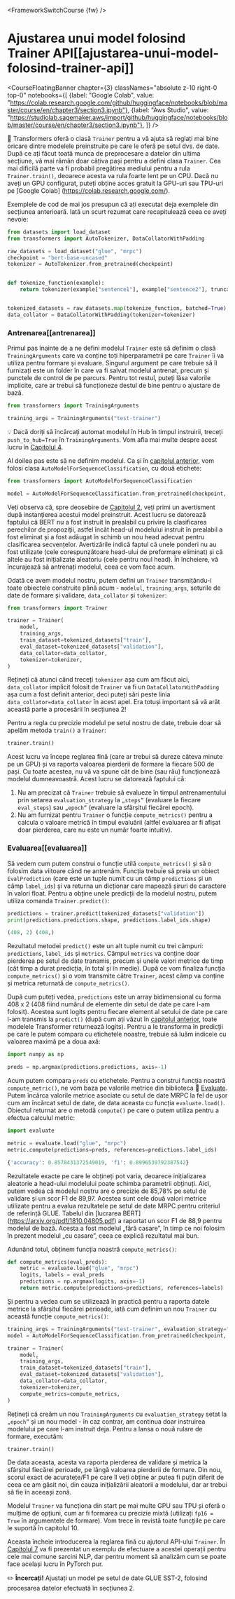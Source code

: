 <FrameworkSwitchCourse {fw} />

# Ajustarea unui model folosind Trainer API[[ajustarea-unui-model-folosind-trainer-api]]

<CourseFloatingBanner chapter={3}
  classNames="absolute z-10 right-0 top-0"
  notebooks={[
    {label: "Google Colab", value: "https://colab.research.google.com/github/huggingface/notebooks/blob/master/course/en/chapter3/section3.ipynb"},
    {label: "Aws Studio", value: "https://studiolab.sagemaker.aws/import/github/huggingface/notebooks/blob/master/course/en/chapter3/section3.ipynb"},
]} />

<Youtube id="nvBXf7s7vTI"/>

🤗 Transformers oferă o clasă `Trainer` pentru a vă ajuta să reglați mai bine oricare dintre modelele preinstruite pe care le oferă pe setul dvs. de date. După ce ați făcut toată munca de preprocesare a datelor din ultima secțiune, vă mai rămân doar câțiva pași pentru a defini clasa `Trainer`. Cea mai dificilă parte va fi probabil pregătirea mediului pentru a rula `Trainer.train()`, deoarece acesta va rula foarte lent pe un CPU. Dacă nu aveți un GPU configurat, puteți obține acces gratuit la GPU-uri sau TPU-uri pe [Google Colab] (https://colab.research.google.com/).

Exemplele de cod de mai jos presupun că ați executat deja exemplele din secțiunea anterioară. Iată un scurt rezumat care recapitulează ceea ce aveți nevoie:

```py
from datasets import load_dataset
from transformers import AutoTokenizer, DataCollatorWithPadding

raw_datasets = load_dataset("glue", "mrpc")
checkpoint = "bert-base-uncased"
tokenizer = AutoTokenizer.from_pretrained(checkpoint)


def tokenize_function(example):
    return tokenizer(example["sentence1"], example["sentence2"], truncation=True)


tokenized_datasets = raw_datasets.map(tokenize_function, batched=True)
data_collator = DataCollatorWithPadding(tokenizer=tokenizer)
```

### Antrenarea[[antrenarea]]

Primul pas înainte de a ne defini modelul `Trainer` este să definim o clasă `TrainingArguments` care va conține toți hiperparametrii pe care `Trainer` îi va utiliza pentru formare și evaluare. Singurul argument pe care trebuie să îl furnizați este un folder în care va fi salvat modelul antrenat, precum și punctele de control de pe parcurs. Pentru tot restul, puteți lăsa valorile implicite, care ar trebui să funcționeze destul de bine pentru o ajustare de bază.
 
```py
from transformers import TrainingArguments

training_args = TrainingArguments("test-trainer")
```

<Tip>

💡 Dacă doriți să încărcați automat modelul în Hub în timpul instruirii, treceți `push_to_hub=True` în `TrainingArguments`. Vom afla mai multe despre acest lucru în [Capitolul 4](/course/chapter4/3).

</Tip>

Al doilea pas este să ne definim modelul. Ca și în [capitolul anterior](/course/chapter2), vom folosi clasa `AutoModelForSequenceClassification`, cu două etichete:

```py
from transformers import AutoModelForSequenceClassification

model = AutoModelForSequenceClassification.from_pretrained(checkpoint, num_labels=2)
```

Veți observa că, spre deosebire de [Capitolul 2](/course/chapter2), veți primi un avertisment după instanțierea acestui model preinstruit. Acest lucru se datorează faptului că BERT nu a fost instruit în prealabil cu privire la clasificarea perechilor de propoziții, astfel încât head-ul modelului instruit în prealabil a fost eliminat și a fost adăugat în schimb un nou head adecvat pentru clasificarea secvențelor. Avertizările indică faptul că unele ponderi nu au fost utilizate (cele corespunzătoare head-ului de preformare eliminat) și că altele au fost inițializate aleatoriu (cele pentru noul head). În încheiere, vă încurajează să antrenați modelul, ceea ce vom face acum.

Odată ce avem modelul nostru, putem defini un `Trainer` transmițându-i toate obiectele construite până acum - `modelul`, `training_args`, seturile de date de formare și validare, `data_collator` și `tokenizer`:

```py
from transformers import Trainer

trainer = Trainer(
    model,
    training_args,
    train_dataset=tokenized_datasets["train"],
    eval_dataset=tokenized_datasets["validation"],
    data_collator=data_collator,
    tokenizer=tokenizer,
)
```

Rețineți că atunci când treceți `tokenizer` așa cum am făcut aici, `data_collator` implicit folosit de `Trainer` va fi un `DataCollatorWithPadding` așa cum a fost definit anterior, deci puteți sări peste linia `data_collator=data_collator` în acest apel. Era totuși important să vă arăt această parte a procesării în secțiunea 2!

Pentru a regla cu precizie modelul pe setul nostru de date, trebuie doar să apelăm metoda `train()` a `Trainer`:

```py
trainer.train()
```

Acest lucru va începe reglarea fină (care ar trebui să dureze câteva minute pe un GPU) și va raporta valoarea pierderii de formare la fiecare 500 de pași. Cu toate acestea, nu vă va spune cât de bine (sau rău) funcționează modelul dumneavoastră. Acest lucru se datorează faptului că:

1. Nu am precizat că `Trainer` trebuie să evalueze în timpul antrenamentului prin setarea `evaluation_strategy` la `„steps”` (evaluare la fiecare `eval_steps`) sau `„epoch”` (evaluare la sfârșitul fiecărei epoch).
2. Nu am furnizat pentru `Trainer` o funcție `compute_metrics()` pentru a calcula o valoare metrică în timpul evaluării (altfel evaluarea ar fi afișat doar pierderea, care nu este un număr foarte intuitiv).

### Evaluarea[[evaluarea]]

Să vedem cum putem construi o funcție utilă `compute_metrics()` și să o folosim data viitoare când ne antrenăm. Funcția trebuie să preia un obiect `EvalPrediction` (care este un tuple numit cu un câmp `predictions` și un câmp `label_ids`) și va returna un dicționar care mapează șiruri de caractere în valori float. Pentru a obține unele predicții de la modelul nostru, putem utiliza comanda `Trainer.predict()`:

```py
predictions = trainer.predict(tokenized_datasets["validation"])
print(predictions.predictions.shape, predictions.label_ids.shape)
```

```python out
(408, 2) (408,)
```

Rezultatul metodei `predict()` este un alt tuple numit cu trei câmpuri: `predictions`, `label_ids` și `metrics`. Câmpul `metrics` va conține doar pierderea pe setul de date transmis, precum și unele valori metrice de timp (cât timp a durat predicția, în total și în medie). După ce vom finaliza funcția `compute_metrics()` și o vom transmite către `Trainer`, acest câmp va conține și metrica returnată de `compute_metrics()`.

După cum puteți vedea, `predictions` este un array bidimensional cu forma 408 x 2 (408 fiind numărul de elemente din setul de date pe care l-am folosit). Acestea sunt logits pentru fiecare element al setului de date pe care l-am transmis la `predict()` (după cum ați văzut în [capitolul anterior](/course/chapter2), toate modelele Transformer returnează logits). Pentru a le transforma în predicții pe care le putem compara cu etichetele noastre, trebuie să luăm indicele cu valoarea maximă pe a doua axă:

```py
import numpy as np

preds = np.argmax(predictions.predictions, axis=-1)
```

Acum putem compara `preds` cu etichetele. Pentru a construi funcția noastră `compute_metric()`, ne vom baza pe  valorile metrice din biblioteca 🤗 [Evaluate](https://github.com/huggingface/evaluate/). Putem încărca  valorile metrice asociate cu setul de date MRPC la fel de ușor cum am încărcat setul de date, de data aceasta cu funcția `evaluate.load()`. Obiectul returnat are o metodă `compute()` pe care o putem utiliza pentru a efectua calculul metric:

```py
import evaluate

metric = evaluate.load("glue", "mrpc")
metric.compute(predictions=preds, references=predictions.label_ids)
```

```python out
{'accuracy': 0.8578431372549019, 'f1': 0.8996539792387542}
```

Rezultatele exacte pe care le obțineți pot varia, deoarece inițializarea aleatorie a head-ului modelului poate schimba parametrii obținuți. Aici, putem vedea că modelul nostru are o precizie de 85,78% pe setul de validare și un scor F1 de 89,97. Acestea sunt cele două valori metrice utilizate pentru a evalua rezultatele pe setul de date MRPC pentru criteriul de referință GLUE. Tabelul din [lucrarea BERT] (https://arxiv.org/pdf/1810.04805.pdf) a raportat un scor F1 de 88,9 pentru modelul de bază. Acesta a fost modelul „fără casare”, în timp ce noi folosim în prezent modelul „cu casare”, ceea ce explică rezultatul mai bun.

Adunând totul, obținem funcția noastră `compute_metrics()`:

```py
def compute_metrics(eval_preds):
    metric = evaluate.load("glue", "mrpc")
    logits, labels = eval_preds
    predictions = np.argmax(logits, axis=-1)
    return metric.compute(predictions=predictions, references=labels)
```

Și pentru a vedea cum se utilizează în practică pentru a raporta datele metrice la sfârșitul fiecărei perioade, iată cum definim un nou `Trainer` cu această funcție `compute_metrics()`:

```py
training_args = TrainingArguments("test-trainer", evaluation_strategy="epoch")
model = AutoModelForSequenceClassification.from_pretrained(checkpoint, num_labels=2)

trainer = Trainer(
    model,
    training_args,
    train_dataset=tokenized_datasets["train"],
    eval_dataset=tokenized_datasets["validation"],
    data_collator=data_collator,
    tokenizer=tokenizer,
    compute_metrics=compute_metrics,
)
```

Rețineți că creăm un nou `TrainingArguments` cu `evaluation_strategy` setat la `„epoch”` și un nou model - în caz contrar, am continua doar instruirea modelului pe care l-am instruit deja. Pentru a lansa o nouă rulare de formare, executăm:

```py
trainer.train()
```

De data aceasta, acesta va raporta pierderea de validare și metrica la sfârșitul fiecărei perioade, pe lângă valoarea pierderii de formare. Din nou, scorul exact de acuratețe/F1 pe care îl veți obține ar putea fi puțin diferit de ceea ce am găsit noi, din cauza inițializării aleatorii a modelului, dar ar trebui să fie în aceeași zonă.

Modelul `Trainer` va funcționa din start pe mai multe GPU sau TPU și oferă o mulțime de opțiuni, cum ar fi formarea cu precizie mixtă (utilizați `fp16 = True` în argumentele de formare). Vom trece în revistă toate funcțiile pe care le suportă în capitolul 10.

Aceasta încheie introducerea la reglarea fină cu ajutorul API-ului `Trainer`. În [Capitolul 7](/course/chapter7) va fi prezentat un exemplu de efectuare a acestei operații pentru cele mai comune sarcini NLP, dar pentru moment să analizăm cum se poate face același lucru în PyTorch pur.

<Tip>

✏️ **Încercați!** Ajustați un model pe setul de date GLUE SST-2, folosind procesarea datelor efectuată în secțiunea 2.

</Tip>

